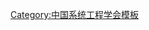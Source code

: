{{Navbox
| name   = 中国系统工程学会第三届理事会
| title  = [[中国系统工程学会]]第三届理事会
| above  = 1990年8月－1994年11月
| bodyclass = hlist
| group1 = 名誉理事长
| list1  = 
* [[钱学森]]
* [[薛暮桥]]
| group2 = 名誉会员
| list2  = 
* [[马世骏]]
* [[李国平 (数学家)|李国平]]
* [[吴文俊]]
* [[吳幾康]]
* [[沈元 (空气动力学家)|沈　元]]
* [[余潜修|{{Box|余潜修}}]]
* [[严筱钧|{{Box|严筱钧}}]]
* [[罗沛霖]]
* [[钱伟长]]
* [[越民义]]
* [[谢力同]]
* [[翟立林]]
* [[薛葆鼎]]
| group3 = 理事长
| list3  = [[许国志]]
| group4 = 副理事长
| list4  = 
* [[刘豹 (1923年)|刘　豹]]
* [[陈珽|陈　珽]]
* [[汪应洛]]
* [[汪浩 (少將)|汪　浩]]
* [[顾基发]]
| group5 = 常务理事
| list5  =
* [[丁夏畦]]
* [[于景元]]
* [[王寿云]]
* [[王众托]]
* [[王浣尘]]
* [[王毓云]]
* [[王慧炯]]
* [[车宏安]]
* [[邓述慧]]
* [[朱松春]]
* [[刘豹 (1923年)|刘　豹]]
* [[刘源张]]
* [[刘应明]]
* [[许国志]]
* [[宋健|宋　健]]
* [[汪浩 (少將)|汪　浩]]
* [[汪应洛]]
* [[汪培庄]]
* [[吴洪鳌]]
* [[李泊溪]]
* [[陈珽|陈　珽]]
* [[张钟俊]]
* [[郑维敏]]
* [[郑绍廉]]
* [[范文涛]]
* [[经士仁]]
* [[柳克俊]]
* [[胡保生]]
* [[顾培亮]]
* [[顾基发]]
* [[柴本良]]
* [[常本英]]
* [[魏权龄]]
| group6 = 秘书长
| list6  = [[顾基发]]
| group7 = 副秘书长
| list7  = 
* [[于景元]]
* [[王寿云]]
* [[李泊溪]]
* [[柴本良]]
* [[赵纯均]]
| below  = 标注：{{Box|任内逝世}}
}}<noinclude>
{{collapsible option}}
[[Category:中国系统工程学会模板]]
</noinclude>